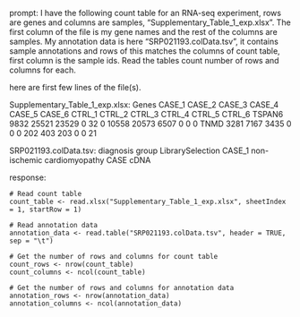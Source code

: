 prompt:
I have the following count table for an RNA-seq experiment, rows are genes and columns are samples, "Supplementary_Table_1_exp.xlsx". The first column of the file is my gene names and the rest of the columns are samples. My annotation data is here  "SRP021193.colData.tsv", it contains sample annotations and rows of this matches the columns of count table, first column is the sample ids. Read the tables count number of rows and columns for each.

here are first few lines of the file(s).

Supplementary_Table_1_exp.xlsx:
Genes	CASE_1	CASE_2	CASE_3	CASE_4	CASE_5	CASE_6	CTRL_1	CTRL_2	CTRL_3	CTRL_4	CTRL_5	CTRL_6
TSPAN6	9832	25521	23529	0	32	0	10558	20573	6507	0	0	 0
TNMD	3281	 7167	 3435	0	 0	0	  202	  403	 203	0	0	21


SRP021193.colData.tsv:
diagnosis	group	LibrarySelection
CASE_1	non-ischemic cardiomyopathy	CASE	cDNA


response:
```
# Read count table
count_table <- read.xlsx("Supplementary_Table_1_exp.xlsx", sheetIndex = 1, startRow = 1)

# Read annotation data
annotation_data <- read.table("SRP021193.colData.tsv", header = TRUE, sep = "\t")

# Get the number of rows and columns for count table
count_rows <- nrow(count_table)
count_columns <- ncol(count_table)

# Get the number of rows and columns for annotation data
annotation_rows <- nrow(annotation_data)
annotation_columns <- ncol(annotation_data)
```

